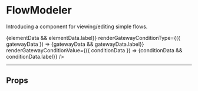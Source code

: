 

<Meta title='FlowModeler' component={FlowModeler} />

# FlowModeler

Introducing a component for viewing/editing simple flows.

<Preview>
    <Story name="show-case">
        <FlowModeler
            flow={{
                firstElementId: "1",
                elements: {
                    "1": { data: { label: "First" }, nextElementId: "2" },
                    "2": { data: { label: "Second" }, nextElementId: "3" },
                    "3": { data: { label: "Condition" }, nextElements: [
                        { id: "4.1", conditionData: { label: "Fulfilled" } },
                        { id: "4.2", conditionData: { label: "Not fulfilled" } }] },
                    "4.1": { data: { label: "Option 1" }, nextElementId: "5" },
                    "4.2": { data: { label: "Option 2" }, nextElementId: "5" },
                    "5": { data: { label: "Follow-Up"}}
                }
            }}
            renderContent={({ elementData }) => <span>{elementData && elementData.label}</span>}
            renderGatewayConditionType={({ gatewayData }) => <label>{gatewayData && gatewayData.label}</label>}
            renderGatewayConditionValue={({ conditionData }) => <label>{conditionData && conditionData.label}</label>}
        />
    </Story>
</Preview>

----

## Props

<Props of={FlowModeler} />
